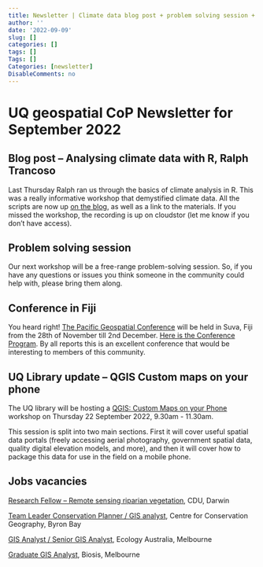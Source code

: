 ```yaml
---
title: Newsletter | Climate data blog post + problem solving session + conference in Fiji + more 
author: ''
date: '2022-09-09'
slug: []
categories: []
tags: []
Tags: []
Categories: [newsletter]
DisableComments: no
---
```


# UQ geospatial CoP Newsletter for September 2022

## Blog post -- Analysing climate data with R, Ralph Trancoso

Last Thursday Ralph ran us through the basics of climate analysis in R. This was a really informative workshop that demystified climate data. All the scripts are now up [on the blog](https://geospatial-community.netlify.app/post/2022-09-01-analysing-climate-data-with-r/), as well as a link to the materials. If you missed the workshop, the recording is up on cloudstor (let me know if you don't have access).

## Problem solving session

Our next workshop will be a free-range problem-solving session. So, if you have any questions or issues you think someone in the community could help with, please bring them along.

## Conference in Fiji

You heard right! [The Pacific Geospatial Conference](https://foss4g-oceania.us17.list-manage.com/track/click?u=26f3c80da46835144592b59b6&id=68cc00705a&e=39ddba9ecb) will be held in Suva, Fiji from the 28th of November till 2nd December. [Here is the Conference Program](https://foss4g-oceania.us17.list-manage.com/track/click?u=26f3c80da46835144592b59b6&id=ba3c27a111&e=39ddba9ecb). By all reports this is an excellent conference that would be interesting to members of this community.

## UQ Library update -- QGIS Custom maps on your phone

The UQ library will be hosting a [QGIS: Custom Maps on your Phone](https://studenthub.uq.edu.au/students/events/detail/4134599) workshop on Thursday 22 September 2022, 9.30am - 11.30am.

This session is split into two main sections. First it will cover useful spatial data portals (freely accessing aerial photography, government spatial data, quality digital elevation models, and more), and then it will cover how to package this data for use in the field on a mobile phone.

## Jobs vacancies

[Research Fellow -- Remote sensing riparian vegetation](https://cdu.referrals.selectminds.com/jobs/research-fellow-remote-sensing-riparian-vegetation-1492), CDU, Darwin

[Team Leader Conservation Planner / GIS analyst](https://nrmjobs.com.au/jobs/2022/20013798/team-leader-conservation-planner-gis-analyst?back=1), Centre for Conservation Geography, Byron Bay

[GIS Analyst / Senior GIS Analyst](https://nrmjobs.com.au/jobs/2022/20014299/gis-analyst-senior-gis-analyst?back=1), Ecology Australia, Melbourne

[Graduate GIS Analyst](https://nrmjobs.com.au/jobs/2022/20014271/graduate-gis-analyst?back=1), Biosis, Melbourne
